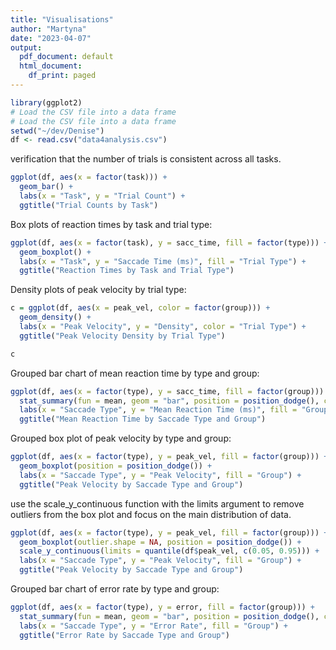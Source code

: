 ```yaml
---
title: "Visualisations"
author: "Martyna"
date: "2023-04-07"
output:
  pdf_document: default
  html_document:
    df_print: paged
---
```


```r
library(ggplot2)
# Load the CSV file into a data frame
# Load the CSV file into a data frame
setwd("~/dev/Denise")
df <- read.csv("data4analysis.csv")

```



verification that the number of trials is consistent across all tasks.
```r
ggplot(df, aes(x = factor(task))) + 
  geom_bar() + 
  labs(x = "Task", y = "Trial Count") +
  ggtitle("Trial Counts by Task")
```



Box plots of reaction times by task and trial type:
```r
ggplot(df, aes(x = factor(task), y = sacc_time, fill = factor(type))) + 
  geom_boxplot() + 
  labs(x = "Task", y = "Saccade Time (ms)", fill = "Trial Type") +
  ggtitle("Reaction Times by Task and Trial Type")


```



Density plots of peak velocity by trial type:
```r
c = ggplot(df, aes(x = peak_vel, color = factor(group))) + 
  geom_density() + 
  labs(x = "Peak Velocity", y = "Density", color = "Trial Type") +
  ggtitle("Peak Velocity Density by Trial Type")

c
```

Grouped bar chart of mean reaction time by type and group:
```r
ggplot(df, aes(x = factor(type), y = sacc_time, fill = factor(group))) + 
  stat_summary(fun = mean, geom = "bar", position = position_dodge(), color = "black") + 
  labs(x = "Saccade Type", y = "Mean Reaction Time (ms)", fill = "Group") +
  ggtitle("Mean Reaction Time by Saccade Type and Group")

```

Grouped box plot of peak velocity by type and group:
```r
ggplot(df, aes(x = factor(type), y = peak_vel, fill = factor(group))) + 
  geom_boxplot(position = position_dodge()) + 
  labs(x = "Saccade Type", y = "Peak Velocity", fill = "Group") +
  ggtitle("Peak Velocity by Saccade Type and Group")

```

use the scale_y_continuous function with the limits argument to remove outliers from the box plot and focus on the main distribution of data. 
```r
ggplot(df, aes(x = factor(type), y = peak_vel, fill = factor(group))) + 
  geom_boxplot(outlier.shape = NA, position = position_dodge()) + 
  scale_y_continuous(limits = quantile(df$peak_vel, c(0.05, 0.95))) +
  labs(x = "Saccade Type", y = "Peak Velocity", fill = "Group") +
  ggtitle("Peak Velocity by Saccade Type and Group")
```

Grouped bar chart of error rate by type and group:
```r
ggplot(df, aes(x = factor(type), y = error, fill = factor(group))) + 
  stat_summary(fun = mean, geom = "bar", position = position_dodge(), color = "black") + 
  labs(x = "Saccade Type", y = "Error Rate", fill = "Group") +
  ggtitle("Error Rate by Saccade Type and Group")

```
